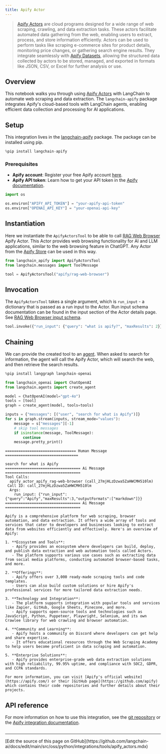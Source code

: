```yaml
---
title: Apify Actor
---
```


>[Apify Actors](https://docs.apify.com/platform/actors) are cloud programs designed for a wide range of web scraping, crawling, and data extraction tasks. These actors facilitate automated data gathering from the web, enabling users to extract, process, and store information efficiently. Actors can be used to perform tasks like scraping e-commerce sites for product details, monitoring price changes, or gathering search engine results. They integrate seamlessly with [Apify Datasets](https://docs.apify.com/platform/storage/dataset), allowing the structured data collected by actors to be stored, managed, and exported in formats like JSON, CSV, or Excel for further analysis or use.

## Overview

This notebook walks you through using [Apify Actors](https://docs.apify.com/platform/actors) with LangChain to automate web scraping and data extraction. The `langchain-apify` package integrates Apify's cloud-based tools with LangChain agents, enabling efficient data collection and processing for AI applications.

## Setup

This integration lives in the [langchain-apify](https://pypi.org/project/langchain-apify/) package. The package can be installed using pip.

```python
%pip install langchain-apify
```

### Prerequisites

- **Apify account**: Register your free Apify account [here](https://console.apify.com/sign-up).
- **Apify API token**: Learn how to get your API token in the [Apify documentation](https://docs.apify.com/platform/integrations/api).

```python
import os

os.environ["APIFY_API_TOKEN"] = "your-apify-api-token"
os.environ["OPENAI_API_KEY"] = "your-openai-api-key"
```

## Instantiation

Here we instantiate the `ApifyActorsTool` to be able to call [RAG Web Browser](https://apify.com/apify/rag-web-browser) Apify Actor. This Actor provides web browsing functionality for AI and LLM applications, similar to the web browsing feature in ChatGPT. Any Actor from the [Apify Store](https://apify.com/store) can be used in this way.

```python
from langchain_apify import ApifyActorsTool
from langchain.messages import ToolMessage

tool = ApifyActorsTool("apify/rag-web-browser")
```

## Invocation

The `ApifyActorsTool` takes a single argument, which is `run_input` - a dictionary that is passed as a run input to the Actor. Run input schema documentation can be found in the input section of the Actor details page. See [RAG Web Browser input schema](https://apify.com/apify/rag-web-browser/input-schema).

```python
tool.invoke({"run_input": {"query": "what is apify?", "maxResults": 2}})
```

## Chaining

We can provide the created tool to an [agent](https://python.langchain.com/docs/tutorials/agents/). When asked to search for information, the agent will call the Apify Actor, which will search the web, and then retrieve the search results.

```python
%pip install langgraph langchain-openai
```

```python
from langchain_openai import ChatOpenAI
from langchain.agents import create_agent

model = ChatOpenAI(model="gpt-4o")
tools = [tool]
graph = create_agent(model, tools=tools)
```

```python
inputs = {"messages": [("user", "search for what is Apify")]}
for s in graph.stream(inputs, stream_mode="values"):
    message = s["messages"][-1]
    # skip tool messages
    if isinstance(message, ToolMessage):
        continue
    message.pretty_print()
```

```output
================================ Human Message =================================

search for what is Apify
================================== Ai Message ==================================
Tool Calls:
  apify_actor_apify_rag-web-browser (call_27mjHLzDzwa5ZaHWCMH510lm)
 Call ID: call_27mjHLzDzwa5ZaHWCMH510lm
  Args:
    run_input: {"run_input":{"query":"Apify","maxResults":3,"outputFormats":["markdown"]}}
================================== Ai Message ==================================

Apify is a comprehensive platform for web scraping, browser automation, and data extraction. It offers a wide array of tools and services that cater to developers and businesses looking to extract data from websites efficiently and effectively. Here's an overview of Apify:

1. **Ecosystem and Tools**:
   - Apify provides an ecosystem where developers can build, deploy, and publish data extraction and web automation tools called Actors.
   - The platform supports various use cases such as extracting data from social media platforms, conducting automated browser-based tasks, and more.

2. **Offerings**:
   - Apify offers over 3,000 ready-made scraping tools and code templates.
   - Users can also build custom solutions or hire Apify's professional services for more tailored data extraction needs.

3. **Technology and Integration**:
   - The platform supports integration with popular tools and services like Zapier, GitHub, Google Sheets, Pinecone, and more.
   - Apify supports open-source tools and technologies such as JavaScript, Python, Puppeteer, Playwright, Selenium, and its own Crawlee library for web crawling and browser automation.

4. **Community and Learning**:
   - Apify hosts a community on Discord where developers can get help and share expertise.
   - It offers educational resources through the Web Scraping Academy to help users become proficient in data scraping and automation.

5. **Enterprise Solutions**:
   - Apify provides enterprise-grade web data extraction solutions with high reliability, 99.95% uptime, and compliance with SOC2, GDPR, and CCPA standards.

For more information, you can visit [Apify's official website](https://apify.com/) or their [GitHub page](https://github.com/apify) which contains their code repositories and further details about their projects.
```

## API reference

For more information on how to use this integration, see the [git repository](https://github.com/apify/langchain-apify) or the [Apify integration documentation](https://docs.apify.com/platform/integrations/langgraph).

```python

```

---

<Callout icon="pen-to-square" iconType="regular">
  [Edit the source of this page on GitHub](https://github.com/langchain-ai/docs/edit/main/src/oss/python/integrations/tools/apify_actors.mdx)
</Callout>
